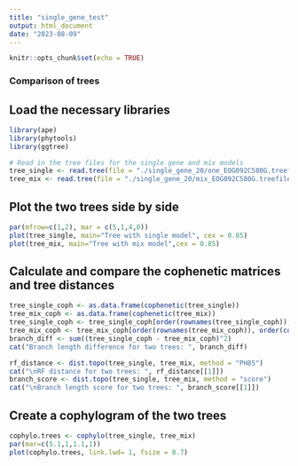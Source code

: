 ```yaml
---
title: "single_gene_test"
output: html_document
date: "2023-08-09"
---
```


```r
knitr::opts_chunk$set(echo = TRUE)
```

### Comparison of trees

## Load the necessary libraries
```r
library(ape)
library(phytools)
library(ggtree)

# Read in the tree files for the single gene and mix models
tree_single <- read.tree(file = "./single_gene_20/one_EOG092C580G.treefile")
tree_mix <- read.tree(file = "./single_gene_20/mix_EOG092C580G.treefile")
```

## Plot the two trees side by side
```r
par(mfrow=c(1,2), mar = c(5,1,4,0))
plot(tree_single, main="Tree with single model", cex = 0.85)
plot(tree_mix, main="Tree with mix model",cex = 0.85)
```

## Calculate and compare the cophenetic matrices and tree distances
```r
tree_single_coph <- as.data.frame(cophenetic(tree_single))
tree_mix_coph <- as.data.frame(cophenetic(tree_mix))
tree_single_coph <- tree_single_coph[order(rownames(tree_single_coph)), order(colnames(tree_single_coph))]
tree_mix_coph <- tree_mix_coph[order(rownames(tree_mix_coph)), order(colnames(tree_mix_coph))]
branch_diff <- sum((tree_single_coph - tree_mix_coph)^2)
cat("Branch length difference for two trees: ", branch_diff)

rf_distance <- dist.topo(tree_single, tree_mix, method = "PH85")
cat("\nRF distance for two trees: ", rf_distance[[1]])
branch_score <- dist.topo(tree_single, tree_mix, method = "score")
cat("\nBranch length score for two trees: ", branch_score[[1]])

```

## Create a cophylogram of the two trees
```r
cophylo.trees <- cophylo(tree_single, tree_mix)
par(mar=c(5.1,1,1.1,1))
plot(cophylo.trees, link.lwd= 1, fsize = 0.7)
```
